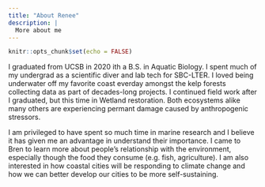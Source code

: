 ```yaml
---
title: "About Renee"
description: |
  More about me 
---
```


```r
knitr::opts_chunk$set(echo = FALSE)
```

 I graduated from UCSB in 2020 ith a B.S. in Aquatic Biology. I spent much of my undergrad as a scientific diver and lab tech for SBC-LTER. I loved being underwater off my favorite coast everday amongst the kelp forests collecting data as part of decades-long projects. I continued field work after I graduated, but this time in Wetland restoration. Both ecosystems alike many others are experiencing permant damage caused by anthropogenic stressors. 
  
  I am privileged to have spent so much time in marine research and I believe it has given me an advantage in understand their importance. I came to Bren to learn more about people's relationship with the environment, especially though the food they consume (e.g. fish, agriculture). I am also interested in how coastal cities will be responding to climate change and how we can better develop our cities to be more self-sustaining. 